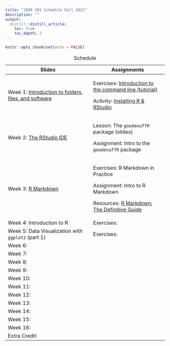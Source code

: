 ```yaml
---
title: "JOUR 301 Schedule Fall 2022"
description: ""
output:
  distill::distill_article:
    toc: true
    toc_depth: 2
---
```


```r
knitr::opts_chunk$set(echo = FALSE)
```

+----------------------------------------------------------------------------------------------------+--------------------------------------------------------------------------------------+
| Slides                                                                                             | Assignments                                                                          |
+====================================================================================================+======================================================================================+
| Week 1: [Introduction to folders, files, and software]()                                           | Exercises: [Introduction to the command line (tutorial)]()                           |
|                                                                                                    |                                                                                      |
|                                                                                                    | Activity: [Installing R & RStudio]()                                                 |
+----------------------------------------------------------------------------------------------------+--------------------------------------------------------------------------------------+
| Week 2: [The RStudio IDE](https://mjfrigaard.github.io/FA22-JOUR301/slides/rstudio-ide-intro.html) | Lesson: The `goodenuffR` package (slides)                                            |
|                                                                                                    |                                                                                      |
|                                                                                                    | Assignment: Intro to the `goodenuffR` package                                        |
+----------------------------------------------------------------------------------------------------+--------------------------------------------------------------------------------------+
| Week 3: [R Markdown](https://mjfrigaard.github.io/FA22-JOUR301/slides/intro-to-rmarkdown.html)     | Exercises: R Markdown in Practice                                                    |
|                                                                                                    |                                                                                      |
|                                                                                                    | Assignment: Intro to R Markdown                                                      |
|                                                                                                    |                                                                                      |
|                                                                                                    | Resources: [R Markdown: The Definitive Guide](https://bookdown.org/yihui/rmarkdown/) |
+----------------------------------------------------------------------------------------------------+--------------------------------------------------------------------------------------+
| Week 4: Introduction to R                                                                          | Exercises:                                                                           |
+----------------------------------------------------------------------------------------------------+--------------------------------------------------------------------------------------+
| Week 5: Data Visualization with `ggplot2` (part 1)                                                 | Exercises:                                                                           |
+----------------------------------------------------------------------------------------------------+--------------------------------------------------------------------------------------+
| Week 6:                                                                                            |                                                                                      |
+----------------------------------------------------------------------------------------------------+--------------------------------------------------------------------------------------+
| Week 7:                                                                                            |                                                                                      |
+----------------------------------------------------------------------------------------------------+--------------------------------------------------------------------------------------+
| Week 8:                                                                                            |                                                                                      |
+----------------------------------------------------------------------------------------------------+--------------------------------------------------------------------------------------+
| Week 9:                                                                                            |                                                                                      |
+----------------------------------------------------------------------------------------------------+--------------------------------------------------------------------------------------+
| Week 10:                                                                                           |                                                                                      |
+----------------------------------------------------------------------------------------------------+--------------------------------------------------------------------------------------+
| Week 11:                                                                                           |                                                                                      |
+----------------------------------------------------------------------------------------------------+--------------------------------------------------------------------------------------+
| Week 12:                                                                                           |                                                                                      |
+----------------------------------------------------------------------------------------------------+--------------------------------------------------------------------------------------+
| Week 13:                                                                                           |                                                                                      |
+----------------------------------------------------------------------------------------------------+--------------------------------------------------------------------------------------+
| Week 14:                                                                                           |                                                                                      |
+----------------------------------------------------------------------------------------------------+--------------------------------------------------------------------------------------+
| Week 15:                                                                                           |                                                                                      |
+----------------------------------------------------------------------------------------------------+--------------------------------------------------------------------------------------+
| Week 16:                                                                                           |                                                                                      |
+----------------------------------------------------------------------------------------------------+--------------------------------------------------------------------------------------+
| Extra Credit:                                                                                      |                                                                                      |
+----------------------------------------------------------------------------------------------------+--------------------------------------------------------------------------------------+

: Schedule
